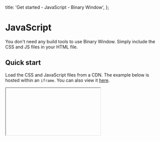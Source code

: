 

  title: 'Get started - JavaScript - Binary Window',
};

# JavaScript

You don't need any build tools to use Binary Window. Simply include the CSS and JS files in your HTML file.

## Quick start

Load the CSS and JavaScript files from a CDN. The example below is hosted within an `iframe`. You can also view it <a href={examplePath}>here</a>.

<IFrame path="/get-started.html" height={320} />

```html
<html>
  <head>
    <link rel="stylesheet" href="https://cdn.jsdelivr.net/npm/bwin@latest/dist/bwin.css" />
    <script type="module">
      import { BinaryWindow } from 'https://cdn.jsdelivr.net/npm/bwin@latest/dist/bwin.min.js';

      const element = document.createElement('em');
      element.innerHTML = 'Hello World';

      const bwin = new BinaryWindow({
        width: 400,
        height: 300,
        children: [
          { position: 'left', size: 200, content: element },
          {
            position: 'right',
            children: [
              { position: 'top', size: '40%' },
              { position: 'bottom', size: '60%' },
            ],
          },
        ],
      });

      bwin.mount(document.getElementById('container'));
    </script>
  </head>
  <body style="margin: 0">
    <div id="container"></div>
  </body>
</html>
```

## Install with npm

You can choose to install Binary Window with npm and use a bundler like Vite or Webpack.

```bash
npm install bwin
```
